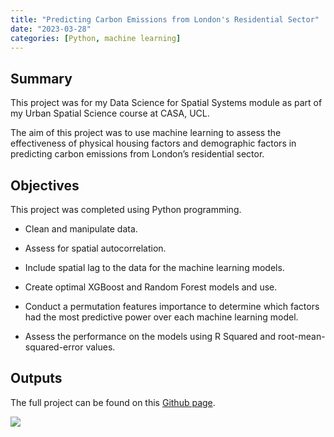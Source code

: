```yaml
---
title: "Predicting Carbon Emissions from London's Residential Sector"
date: "2023-03-28"
categories: [Python, machine learning]
---
```


## Summary

This project was for my Data Science for Spatial Systems module as part of my Urban Spatial Science course at CASA, UCL.

The aim of this project was to use machine learning to assess the effectiveness of physical housing factors and demographic factors in predicting carbon emissions from London's residential sector.

## Objectives

This project was completed using Python programming.

-   Clean and manipulate data.

-   Assess for spatial autocorrelation.

-   Include spatial lag to the data for the machine learning models.

-   Create optimal XGBoost and Random Forest models and use.

-   Conduct a permutation features importance to determine which factors had the most predictive power over each machine learning model.

-   Assess the performance on the models using R Squared and root-mean-squared-error values.

## Outputs

The full project can be found on this [Github page](https://github.com/madeleinepotter/Data-Science-Coursework/tree/main).

![](PFI.png){fig-align="center"}
